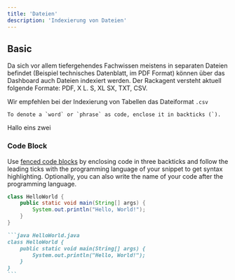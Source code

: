 ```yaml
---
title: 'Dateien'
description: 'Indexierung von Dateien'
---
```


## Basic

Da sich vor allem tiefergehendes Fachwissen meistens in separaten Dateien befindet (Beispiel technisches Datenblatt, im PDF Format) können über das Dashboard auch Dateien indexiert werden. Der Rackagent versteht aktuell folgende Formate: PDF, X L. S, XL SX, TXT, CSV.

<Tip>Wir empfehlen bei der Indexierung von Tabellen das Dateiformat `.csv`</Tip>

```
To denote a `word` or `phrase` as code, enclose it in backticks (`).
```
Hallo eins zwei 


### Code Block

Use [fenced code blocks](https://www.markdownguide.org/extended-syntax/#fenced-code-blocks) by enclosing code in three backticks and follow the leading ticks with the programming language of your snippet to get syntax highlighting. Optionally, you can also write the name of your code after the programming language.

```java HelloWorld.java
class HelloWorld {
    public static void main(String[] args) {
        System.out.println("Hello, World!");
    }
}
```

````md
```java HelloWorld.java
class HelloWorld {
    public static void main(String[] args) {
        System.out.println("Hello, World!");
    }
}
```
````
